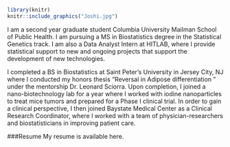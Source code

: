 ```r
library(knitr)
knitr::include_graphics("Joshi.jpg")
```


I am a second year graduate student Columbia University Mailman School of Public Health. I am pursuing a MS in Biostatistics degree in the Statistical Genetics track. I am also a Data Analyst Intern at HITLAB, where I provide statistical support to new and ongoing projects that support the development of new technologies.

I completed a BS in Biostatistics at Saint Peter's University in Jersey City, NJ where I conducted my honors thesis "Reversal in Adipose differentiation \textit{in-vitro}" under the mentorship Dr. Leonard Sciorra. Upon completion, I joined a nano-biotechnology lab for a year where I worked with iodine nanoparticles to treat mice tumors and prepared for a Phase I clinical trial. In order to gain a clinical perspective, I then joined Baystate Medical Center as a Clinical Research Coordinator, where I worked with a team of physician-researchers and biostatisticians in improving patient care. 

###Resume My resume is available here.